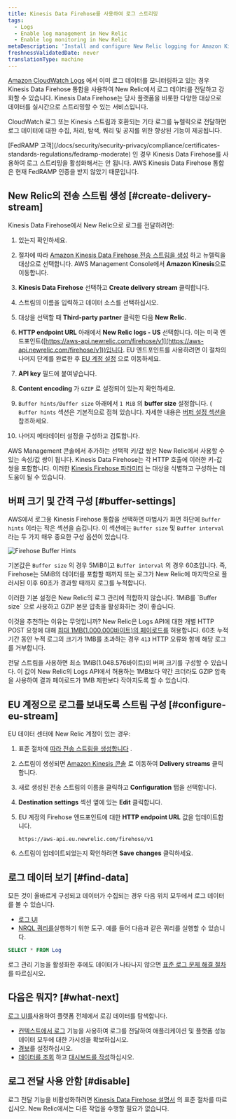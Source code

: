 ```yaml
---
title: Kinesis Data Firehose를 사용하여 로그 스트리밍
tags:
  - Logs
  - Enable log management in New Relic
  - Enable log monitoring in New Relic
metaDescription: 'Install and configure New Relic logging for Amazon Kinesis Data Firehose, so you can use our enhanced log management capabilities.'
freshnessValidatedDate: never
translationType: machine
---
```


[Amazon CloudWatch Logs](https://docs.aws.amazon.com/AmazonCloudWatch/latest/logs/WhatIsCloudWatchLogs.html) 에서 이미 로그 데이터를 모니터링하고 있는 경우 Kinesis Data Firehose 통합을 사용하여 New Relic에서 로그 데이터를 전달하고 강화할 수 있습니다. Kinesis Data Firehose는 당사 플랫폼을 비롯한 다양한 대상으로 데이터를 실시간으로 스트리밍할 수 있는 서비스입니다.

CloudWatch 로그 또는 Kinesis 스트림과 호환되는 기타 로그를 뉴렐릭으로 전달하면 로그 데이터에 대한 수집, 처리, 탐색, 쿼리 및 공지를 위한 향상된 <InlinePopover type="logs" />기능이 제공됩니다.

<Callout variant="important">
  [FedRAMP 고객](/docs/security/security-privacy/compliance/certificates-standards-regulations/fedramp-moderate) 인 경우 Kinesis Data Firehose를 사용하여 로그 스트리밍을 활성화해서는 안 됩니다. AWS Kinesis Data Firehose 통합은 현재 FedRAMP 인증을 받지 않았기 때문입니다.
</Callout>

## New Relic의 전송 스트림 생성 [#create-delivery-stream]

Kinesis Data Firehose에서 New Relic으로 로그를 전달하려면:

1. <InlinePopover type="licenseKey" />있는지 확인하세요.

2. 절차에 따라 [Amazon Kinesis Data Firehose 전송 스트림을 생성](https://docs.aws.amazon.com/firehose/latest/dev/basic-create.html) 하고 뉴렐릭을 대상으로 선택합니다. AWS Management Console에서 <DNT>**Amazon Kinesis**</DNT>으로 이동합니다.

3. <DNT>**Kinesis Data Firehose**</DNT> 선택하고 <DNT>**Create delivery stream**</DNT> 클릭합니다.

4. 스트림의 이름을 입력하고 데이터 소스를 선택하십시오.

5. 대상을 선택할 때 <DNT>**Third-party partner**</DNT> 클릭한 다음 <DNT>**New Relic.**</DNT>

6. <DNT>**HTTP endpoint URL**</DNT> 아래에서 <DNT>**New Relic logs - US**</DNT> 선택합니다. 이는 미국 엔드포인트([https://aws-api.newrelic.com/firehose/v1](https://aws-api.newrelic.com/firehose/v1))입니다. EU 엔드포인트를 사용하려면 이 절차의 나머지 단계를 완료한 후 [EU 계정 설정](#configure-eu-stream) 으로 이동하세요.

7. <DNT>**API key**</DNT> 필드에 <InlinePopover type="licenseKey" />붙여넣습니다.

8. <DNT>**Content encoding**</DNT> 가 `GZIP` 로 설정되어 있는지 확인하세요.

9. `Buffer hints/Buffer size` 아래에서 `1 MiB` 의 <DNT>**buffer size**</DNT> 설정합니다. ( `Buffer hints` 섹션은 기본적으로 접혀 있습니다. 자세한 내용은 [버퍼 설정 섹션을](#buffer-settings) 참조하세요.

10. 나머지 메타데이터 설정을 구성하고 검토합니다.

AWS Management 콘솔에서 추가하는 선택적 키/값 쌍은 New Relic에서 사용할 수 있는 속성/값 쌍이 됩니다. Kinesis Data Firehose는 각 HTTP 호출에 이러한 키-값 쌍을 포함합니다. 이러한 [Kinesis Firehose 파라미터](https://docs.aws.amazon.com/firehose/latest/dev/create-destination.html#create-destination-new-relic) 는 대상을 식별하고 구성하는 데 도움이 될 수 있습니다.

## 버퍼 크기 및 간격 구성 [#buffer-settings]

AWS에서 로그용 Kinesis Firehose 통합을 선택하면 마법사가 화면 하단에 `Buffer hints` 이라는 작은 섹션을 숨깁니다. 이 섹션에는 `Buffer size` 및 `Buffer interval` 라는 두 가지 매우 중요한 구성 옵션이 있습니다.

<img title="Firehose Buffer Hints" alt="Firehose Buffer Hints" src="/images/logs_screenshot-crop_AWS-Kinesis-firehose-buffer-hints.webp" />

기본값은 `Buffer size` 의 경우 5MiB이고 `Buffer interval` 의 경우 60초입니다. 즉, Firehose는 5MiB의 데이터를 포함할 때까지 또는 로그가 New Relic에 마지막으로 플러시된 이후 60초가 경과할 때까지 로그를 누적합니다.

<Callout variant="important">
  이러한 기본 설정은 New Relic의 로그 관리에 적합하지 않습니다. 1MiB를 `Buffer size` 으로 사용하고 GZIP 본문 압축을 활성화하는 것이 좋습니다.
</Callout>

이것을 추천하는 이유는 무엇입니까? New Relic은 Logs API에 대한 개별 HTTP POST 요청에 대해 [최대 1MB(1.000.000바이트)의 페이로드를](/docs/logs/log-api/introduction-log-api/#limits) 허용합니다. 60초 누적 기간 동안 누적 로그의 크기가 1MB를 초과하는 경우 `413` HTTP 오류와 함께 해당 로그를 거부합니다.

전달 스트림을 사용하면 최소 1MiB(1.048.576바이트)의 버퍼 크기를 구성할 수 있습니다. 이 값이 New Relic의 Logs API에서 허용하는 1MB보다 약간 크더라도 GZIP 압축을 사용하여 결과 페이로드가 1MB 제한보다 작아지도록 할 수 있습니다.

## EU 계정으로 로그를 보내도록 스트림 구성 [#configure-eu-stream]

EU 데이터 센터에 New Relic 계정이 있는 경우:

1. 표준 절차에 [따라 전송 스트림을 생성합니다](#create-delivery-stream) .

2. 스트림이 생성되면 [Amazon Kinesis 콘솔](https://console.aws.amazon.com/kinesis/) 로 이동하여 <DNT>**Delivery streams**</DNT> 클릭합니다.

3. 새로 생성된 전송 스트림의 이름을 클릭하고 <DNT>**Configuration**</DNT> 탭을 선택합니다.

4. <DNT>**Destination settings**</DNT> 섹션 옆에 있는 <DNT>**Edit**</DNT> 클릭합니다.

5. EU 계정의 Firehose 엔드포인트에 대한 <DNT>**HTTP endpoint URL**</DNT> 값을 업데이트합니다.

   ```
   https://aws-api.eu.newrelic.com/firehose/v1
   ```

6. 스트림이 업데이트되었는지 확인하려면 <DNT>**Save changes**</DNT> 클릭하세요.

<InstallFeedback />

## 로그 데이터 보기 [#find-data]

모든 것이 올바르게 구성되고 데이터가 수집되는 경우 다음 위치 모두에서 로그 데이터를 볼 수 있습니다.

* [로그 UI](https://one.newrelic.com/launcher/logger.log-launcher)
* [NRQL 쿼리를](/docs/chart-builder/use-chart-builder/choose-data/use-advanced-nrql-mode-specify-data)실행하기 위한 도구. 예를 들어 다음과 같은 쿼리를 실행할 수 있습니다.

```sql
SELECT * FROM Log
```

로그 관리 기능을 활성화한 후에도 데이터가 나타나지 않으면 [표준 로그 문제 해결 절차](/docs/logs/log-management/troubleshooting/no-log-data-appears-ui/) 를 따르십시오.

## 다음은 뭐지? [#what-next]

[로그 UI를](/docs/logs/log-management/ui-data/use-logs-ui/)사용하여 플랫폼 전체에서 로깅 데이터를 탐색합니다.

* [컨텍스트에서 로그](/docs/logs/enable-log-management-new-relic/configure-logs-context/configure-logs-context-apm-agents/) 기능을 사용하여 로그를 전달하여 애플리케이션 및 플랫폼 성능 데이터 모두에 대한 가시성을 확보하십시오.
* [경보](/docs/alerts-applied-intelligence/new-relic-alerts/alert-conditions/create-alert-conditions/)를 설정하십시오.
* [데이터를 조회](/docs/query-your-data/explore-query-data/get-started/introduction-querying-new-relic-data/) 하고 [대시보드를 작성](/docs/query-your-data/explore-query-data/dashboards/introduction-dashboards/)하십시오.

## 로그 전달 사용 안함 [#disable]

로그 전달 기능을 비활성화하려면 [Kinesis Data Firehose 설명서](https://docs.aws.amazon.com/firehose/latest/dev/basic-create.html) 의 표준 절차를 따르십시오. New Relic에서는 다른 작업을 수행할 필요가 없습니다.